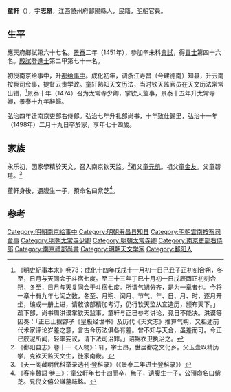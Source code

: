 '''童軒'''（{{bd|1425年||1498年}}），字'''志昂'''，江西饒州府鄱陽縣人，民籍，[[明朝|明朝]]官員。

==生平==
應天府鄉試第六十七名。[[景泰|景泰]]二年（1451年），參加辛未科[[會試|會試]]，得[[貢士|貢士]]第四十六名。[[殿試|殿試]]登[[進士|進士]]第二甲第七十一名。

初授南京给事中，升[[都给事中|都给事中]]。成化初年，调浙江寿昌（今建德南）知县，升云南按察司佥事，提督云贵学政。童轩熟知天文历法，当时钦天监官员在天文历法常常出错，<ref>《[[明史紀事本末|明史紀事本末]]》卷73：成化十四年戊戌十一月初一日己丑子正初刻合朔，冬至，日月与天同会于斗宿七度。至三十三年丁巳十月初一日戊辰酉正初刻合朔，冬至，日月与天复同会于斗宿七度。所谓气朔分齐，是为一章者也。今将一章十有九年七闰之数，冬至、月朔、闰月、节气、年、日、月、时，逐月开坐，编成一册上进，请敕该部精加考订，仍行钦天监从宜造历，颁布天下。」疏下部，尚书周洪谟掌钦天监事，童轩与正已参考讲论，竟日不能决。洪谟等因奏：「正已止据邵子《皇极经世书》及历代《天文志》推算气朔，又祖述前代术家评论岁差之意，言古今历法俱各有差。曾不知与天合，虽差而可。今正已胶泥所闻，轻率妄议，请下法司治罪。」诏锦衣卫执治之。</ref>景泰十年（1474）召为太常寺少卿，掌钦天监事，景泰十五年升太常寺卿，景泰十九年辭歸。

弘治四年迁南京吏部右侍郎。弘治七年升礼部尚书，十年致仕歸里，弘治十一年（1498年）二月十九日卒於家，享年七十四歲。

==家族==
永乐初，因家學精於天文，召入南京钦天监。<ref>《鄱阳县志》卷十一《人物》：轩，字士昂，世居鄱之文化乡。父玉壶以精历学，克钦天监天文生，徒家南畿。</ref>祖父[[童元凱|童元凱]]。祖父[[童金友|童金友]]。父童碧瑄。<ref>《天一阁藏明代科举录选刊·登科录》（《景泰二年进士登科录》）</ref>

董軒身後，遺腹生一子，預命名曰紫芝<ref>《客座贅語·卷三》：童公軒年七十四而卒，無子，遺腹生一子，公預命名曰紫芝。見倪文僖公謙墓誌銘。</ref>。

==参考==
{{reflist}}

{{景泰二年辛未科殿試金榜}}
{{DEFAULTSORT:Dong董}}

[[Category:明朝南京給事中|Category:明朝南京給事中]]
[[Category:明朝寿昌县知县|Category:明朝寿昌县知县]]
[[Category:明朝雲南按察司僉事|Category:明朝雲南按察司僉事]]
[[Category:明朝太常寺少卿|Category:明朝太常寺少卿]]
[[Category:明朝太常寺卿|Category:明朝太常寺卿]]
[[Category:南京吏部右侍郎|Category:南京吏部右侍郎]]
[[Category:南京禮部尚書|Category:南京禮部尚書]]
[[Category:明朝天文学家|Category:明朝天文学家]]
[[Category:鄱阳人|Category:鄱阳人]]